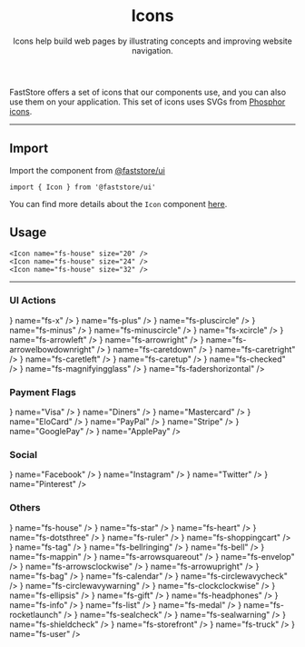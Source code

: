 
<header>

# Icons

Icons help build web pages by illustrating concepts and improving website navigation.

</header>

FastStore offers a set of icons that our components use, and you can also use them on your application. This set of icons uses SVGs from [Phosphor icons](https://phosphoricons.com/).

---

## Import

Import the component from [@faststore/ui](/../components)

```tsx copy
import { Icon } from '@faststore/ui'
```

You can find more details about the `Icon` component [here](/components/atoms/icon).

## Usage

<OverviewSection>
  <Icon name="fs-house" size="20" />
  <Icon name="fs-house" size="24" />
  <Icon name="fs-house" size="32" />
</OverviewSection>

```tsx copy
<Icon name="fs-house" size="20" />
<Icon name="fs-house" size="24" />
<Icon name="fs-house" size="32" />
```

---

### UI Actions

<IconList>
  <IconComponent icon={<Icon name="fs-x" />} name="fs-x" />
  <IconComponent icon={<Icon name="fs-plus" />} name="fs-plus" />
  <IconComponent icon={<Icon name="fs-pluscircle" />} name="fs-pluscircle" />
  <IconComponent icon={<Icon name="fs-minus" />} name="fs-minus" />
  <IconComponent icon={<Icon name="fs-minuscircle" />} name="fs-minuscircle" />
  <IconComponent icon={<Icon name="fs-xcircle" />} name="fs-xcircle" />
  <IconComponent icon={<Icon name="fs-arrowleft" />} name="fs-arrowleft" />
  <IconComponent icon={<Icon name="fs-arrowright" />} name="fs-arrowright" />
  <IconComponent
    icon={<Icon name="fs-arrowelbowdownright" />}
    name="fs-arrowelbowdownright"
  />
  <IconComponent icon={<Icon name="fs-caretdown" />} name="fs-caretdown" />
  <IconComponent icon={<Icon name="fs-caretright" />} name="fs-caretright" />
  <IconComponent icon={<Icon name="fs-caretleft" />} name="fs-caretleft" />
  <IconComponent icon={<Icon name="fs-caretup" />} name="fs-caretup" />
  <IconComponent icon={<Icon name="fs-checked" />} name="fs-checked" />
  <IconComponent
    icon={<Icon name="fs-magnifyingglass" />}
    name="fs-magnifyingglass"
  />
  <IconComponent
    icon={<Icon name="fs-fadershorizontal" />}
    name="fs-fadershorizontal"
  />
</IconList>

### Payment Flags

<IconList>
  <IconComponent icon={<Icon name="Visa" />} name="Visa" />
  <IconComponent icon={<Icon name="Diners" />} name="Diners" />
  <IconComponent icon={<Icon name="Mastercard" />} name="Mastercard" />
  <IconComponent icon={<Icon name="EloCard" />} name="EloCard" />
  <IconComponent icon={<Icon name="PayPal" />} name="PayPal" />
  <IconComponent icon={<Icon name="Stripe" />} name="Stripe" />
  <IconComponent icon={<Icon name="GooglePay" />} name="GooglePay" />
  <IconComponent icon={<Icon name="ApplePay" />} name="ApplePay" />
</IconList>

### Social

<IconList>
  <IconComponent icon={<Icon name="Facebook" />} name="Facebook" />
  <IconComponent icon={<Icon name="Instagram" />} name="Instagram" />
  <IconComponent icon={<Icon name="Twitter" />} name="Twitter" />
  <IconComponent icon={<Icon name="Pinterest" />} name="Pinterest" />
</IconList>

### Others

<IconList>
  <IconComponent icon={<Icon name="fs-house" />} name="fs-house" />
  <IconComponent icon={<Icon name="fs-star" />} name="fs-star" />
  <IconComponent icon={<Icon name="fs-heart" />} name="fs-heart" />
  <IconComponent icon={<Icon name="fs-dotsthree" />} name="fs-dotsthree" />
  <IconComponent icon={<Icon name="fs-ruler" />} name="fs-ruler" />
  <IconComponent icon={<Icon name="fs-shoppingcart" />} name="fs-shoppingcart" />
  <IconComponent icon={<Icon name="fs-tag" />} name="fs-tag" />
  <IconComponent icon={<Icon name="fs-bellringing" />} name="fs-bellringing" />
  <IconComponent icon={<Icon name="fs-bell" />} name="fs-bell" />
  <IconComponent icon={<Icon name="fs-mappin" />} name="fs-mappin" />
  <IconComponent icon={<Icon name="fs-arrowsquareout" />} name="fs-arrowsquareout" />
  <IconComponent icon={<Icon name="fs-envelop" />} name="fs-envelop" />
  <IconComponent icon={<Icon name="fs-arrowsclockwise" />} name="fs-arrowsclockwise" />
  <IconComponent icon={<Icon name="fs-arrowupright" />} name="fs-arrowupright" />
  <IconComponent icon={<Icon name="fs-bag" />} name="fs-bag" />
  <IconComponent icon={<Icon name="fs-calendar" />} name="fs-calendar" />
  <IconComponent icon={<Icon name="fs-circlewavycheck" />} name="fs-circlewavycheck" />
  <IconComponent icon={<Icon name="fs-circlewavywarning" />} name="fs-circlewavywarning" />
  <IconComponent icon={<Icon name="fs-clockclockwise" />} name="fs-clockclockwise" />
  <IconComponent icon={<Icon name="fs-ellipsis" />} name="fs-ellipsis" />
  <IconComponent icon={<Icon name="fs-gift" />} name="fs-gift" />
  <IconComponent icon={<Icon name="fs-headphones" />} name="fs-headphones" />
  <IconComponent icon={<Icon name="fs-info" />} name="fs-info" />
  <IconComponent icon={<Icon name="fs-list" />} name="fs-list" />
  <IconComponent icon={<Icon name="fs-medal" />} name="fs-medal" />
  <IconComponent icon={<Icon name="fs-rocketlaunch" />} name="fs-rocketlaunch" />
  <IconComponent icon={<Icon name="fs-sealcheck" />} name="fs-sealcheck" />
  <IconComponent icon={<Icon name="fs-sealwarning" />} name="fs-sealwarning" />
  <IconComponent icon={<Icon name="fs-shieldcheck" />} name="fs-shieldcheck" />
  <IconComponent icon={<Icon name="fs-storefront" />} name="fs-storefront" />
  <IconComponent icon={<Icon name="fs-truck" />} name="fs-truck" />
  <IconComponent icon={<Icon name="fs-user" />} name="fs-user" />
</IconList>
